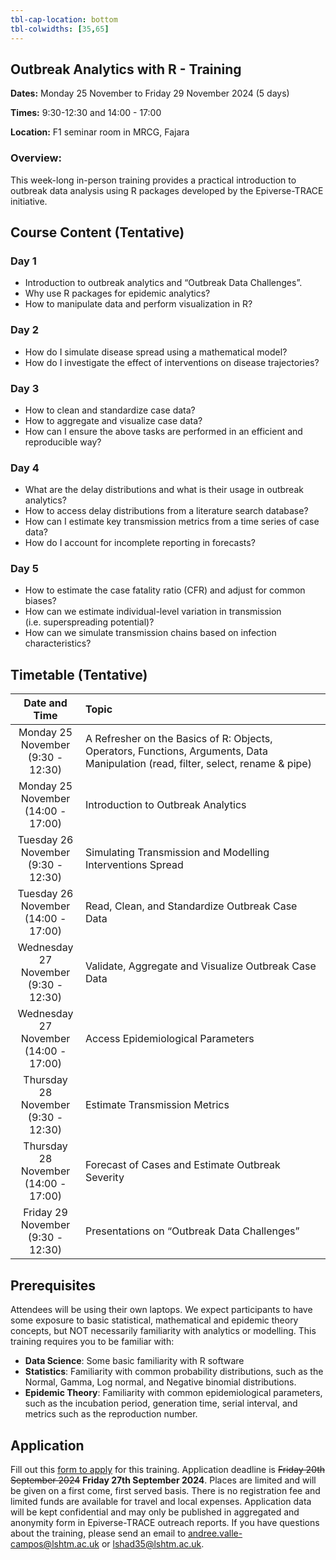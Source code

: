 ```yaml
---
tbl-cap-location: bottom
tbl-colwidths: [35,65]
---
```


## Outbreak Analytics with R - Training {#pre-summit-training}

**Dates:** Monday 25 November to Friday 29 November 2024 (5 days)

**Times:** 9:30-12:30 and 14:00 - 17:00

**Location:** F1 seminar room in MRCG, Fajara

### Overview:

This week-long in-person training provides a practical introduction to outbreak data analysis using R packages developed by the Epiverse-TRACE initiative.

## Course Content (Tentative)

### Day 1

-   Introduction to outbreak analytics and "Outbreak Data Challenges".
-   Why use R packages for epidemic analytics?
-   How to manipulate data and perform visualization in R?

### Day 2

-   How do I simulate disease spread using a mathematical model?
-   How do I investigate the effect of interventions on disease trajectories?

### Day 3

-   How to clean and standardize case data?
-   How to aggregate and visualize case data?
-   How can I ensure the above tasks are performed in an efficient and reproducible way?

### Day 4

-   What are the delay distributions and what is their usage in outbreak analytics?
-   How to access delay distributions from a literature search database?
-   How can I estimate key transmission metrics from a time series of case data?
-   How do I account for incomplete reporting in forecasts?

### Day 5

-   How to estimate the case fatality ratio (CFR) and adjust for common biases?
-   How can we estimate individual-level variation in transmission (i.e. superspreading potential)?
-   How can we simulate transmission chains based on infection characteristics?

## Timetable (Tentative)

|             Date and Time             | Topic                                                                                                                             |
|:-------------------------------------:|:----------------------------------------------------------------------------------------------------------------------------------|
|   Monday 25 November (9:30 - 12:30)   | A Refresher on the Basics of R: Objects, Operators, Functions, Arguments, Data Manipulation (read, filter, select, rename & pipe) |
|  Monday 25 November (14:00 - 17:00)   | Introduction to Outbreak Analytics                                                                                                |
|  Tuesday 26 November (9:30 - 12:30)   | Simulating Transmission and Modelling Interventions Spread                                                                        |
|  Tuesday 26 November (14:00 - 17:00)  | Read, Clean, and Standardize Outbreak Case Data                                                                                   |
| Wednesday 27 November (9:30 - 12:30)  | Validate, Aggregate and Visualize Outbreak Case Data                                                                              |
| Wednesday 27 November (14:00 - 17:00) | Access Epidemiological Parameters                                                                                                 |
|  Thursday 28 November (9:30 - 12:30)  | Estimate Transmission Metrics                                                                                                     |
| Thursday 28 November (14:00 - 17:00)  | Forecast of Cases and Estimate Outbreak Severity                                                                                  |
|   Friday 29 November (9:30 - 12:30)   | Presentations on "Outbreak Data Challenges"                                                                                       |

## Prerequisites

Attendees will be using their own laptops. We expect participants to have some exposure to basic statistical, mathematical and epidemic theory concepts, but NOT necessarily familiarity with analytics or modelling. This training requires you to be familiar with:

-   **Data Science**: Some basic familiarity with R software
-   **Statistics**: Familiarity with common probability distributions, such as the Normal, Gamma, Log normal, and Negative binomial distributions.
-   **Epidemic Theory**: Familiarity with common epidemiological parameters, such as the incubation period, generation time, serial interval, and metrics such as the reproduction number.

## Application

Fill out this [form to apply](https://forms.office.com/e/MdHMYMKmC7) for this training. Application deadline is ~~Friday 20th September 2024~~ **Friday 27th September 2024**. Places are limited and will be given on a first come, first served basis. There is no registration fee and limited funds are available for travel and local expenses. Application data will be kept confidential and may only be published in aggregated and anonymity form in Epiverse-TRACE outreach reports. If you have questions about the training, please send an email to [andree.valle-campos\@lshtm.ac.uk]() or [lshad35\@lshtm.ac.uk]().
